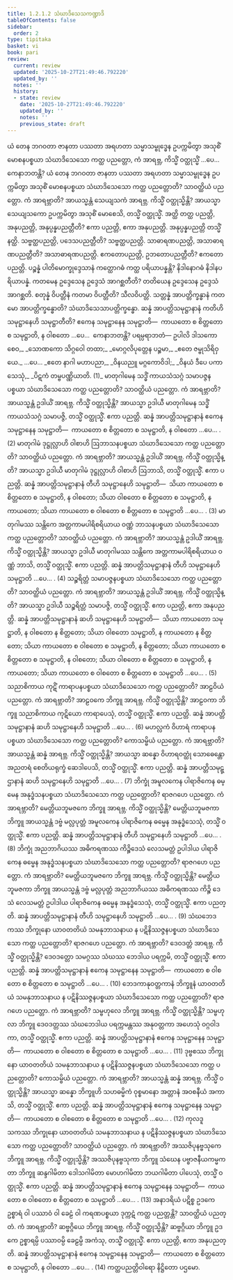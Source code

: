 ```yaml
---
title: 1.2.1.2 သံဃာဒိသေသကဏ္ဍာဒိ
tableOfContents: false
sidebar:
  order: 2
type: tipitaka
basket: vi
book: pari
review:
  current: review
  updated: '2025-10-27T21:49:46.792220'
  updated_by: ''
  notes: ''
  history:
  - state: review
    date: '2025-10-27T21:49:46.792220'
    updated_by: ''
    notes: ''
    previous_state: draft
---
```



<ReviewStatus review={frontmatter.review} showDetails={true} />

<HypothesisAnnotation frontmatter={frontmatter} />

<DynamicBreadcrumb />

<Division number="192" book="pari" e="ch" v="5" p="85">

<Paragraph number="604" book="pari">
ယံ တေန ဘဂဝတာ ဇာနတာ ပဿတာ အရဟတာ သမ္မာသမ္ဗုဒ္ဓေန ဥပက္ကမိတွာ အသုစိံ မောစနပစ္စယာ သံဃာဒိသေသော ကတ္ထ ပညတ္တော, ကံ အာရဗ္ဘ, ကိသ္မိံ ဝတ္ထုသ္မိံ …ပေ…  ကေနာဘတန္တိ?
</Paragraph>

<Paragraph number="605" book="pari">
ယံ တေန ဘဂဝတာ ဇာနတာ ပဿတာ အရဟတာ သမ္မာသမ္ဗုဒ္ဓေန ဥပက္ကမိတွာ အသုစိံ မောစနပစ္စယာ သံဃာဒိသေသော ကတ္ထ ပညတ္တောတိ? သာဝတ္ထိယံ ပညတ္တော. ကံ အာရဗ္ဘာတိ? အာယသ္မန္တံ သေယျသကံ အာရဗ္ဘ. ကိသ္မိံ ဝတ္ထုသ္မိန္တိ? အာယသ္မာ သေယျသကော ဥပက္ကမိတွာ အသုစိံ မောစေသိ, တသ္မိံ ဝတ္ထုသ္မိံ. အတ္ထိ တတ္ထ ပညတ္တိ, အနုပညတ္တိ, အနုပ္ပန္နပညတ္တီတိ? ဧကာ ပညတ္တိ, ဧကာ အနုပညတ္တိ. အနုပ္ပန္နပညတ္တိ တသ္မိံ နတ္ထိ. သဗ္ဗတ္ထပညတ္တိ, ပဒေသပညတ္တီတိ? သဗ္ဗတ္ထပညတ္တိ. သာဓာရဏပညတ္တိ, အသာဓာရဏပညတ္တီတိ? အသာဓာရဏပညတ္တိ. ဧကတောပညတ္တိ, ဥဘတောပညတ္တီတိ? ဧကတောပညတ္တိ. ပဉ္စန္နံ ပါတိမောက္ခုဒ္ဒေသာနံ ကတ္ထောဂဓံ ကတ္ထ ပရိယာပန္နန္တိ? နိဒါနောဂဓံ နိဒါနပရိယာပန္နံ. ကတမေန ဥဒ္ဒေသေန ဥဒ္ဒေသံ အာဂစ္ဆတီတိ? တတိယေန ဥဒ္ဒေသေန ဥဒ္ဒေသံ အာဂစ္ဆတိ. စတုန္နံ ဝိပတ္တီနံ ကတမာ ဝိပတ္တီတိ? သီလဝိပတ္တိ. သတ္တန္နံ အာပတ္တိက္ခန္ဓာနံ ကတမော အာပတ္တိက္ခန္ဓောတိ? သံဃာဒိသေသာပတ္တိက္ခန္ဓော. ဆန္နံ အာပတ္တိသမုဋ္ဌာနာနံ ကတိဟိ သမုဋ္ဌာနေဟိ သမုဋ္ဌာတီတိ? ဧကေန သမုဋ္ဌာနေန သမုဋ္ဌာတိ—  ကာယတော စ စိတ္တတော စ သမုဋ္ဌာတိ, န ဝါစတော …ပေ…  ကေနာဘတန္တိ? ပရမ္ပရာဘတံ—
</Paragraph>

<Paragraph number="606" type="verses" book="pari">
ဥပါလိ ဒါသကော စေဝ,_  
_သောဏကော သိဂ္ဂဝေါ တထာ;_  
_မောဂ္ဂလိပုတ္တေန ပဉ္စမာ,_  
_ဧတေ ဇမ္ဗုသိရိဝှယေ._  


</Paragraph>
</Division>

<Paragraph number="607" type="center" book="pari">
…ပေ…


</Paragraph>

<Paragraph number="608" type="verses" book="pari">
_ဧတေ နာဂါ မဟာပညာ,_  
_ဝိနယညူ မဂ္ဂကောဝိဒါ;_  
_ဝိနယံ ဒီပေ ပကာသေသုံ,_  
_ပိဋကံ တမ္ဗပဏ္ဏိယာတိ. (1)_  

</Paragraph>

<Paragraph number="609" book="pari">
မာတုဂါမေန သဒ္ဓိံ ကာယသံသဂ္ဂံ သမာပဇ္ဇနပစ္စယာ သံဃာဒိသေသော ကတ္ထ ပညတ္တောတိ? သာဝတ္ထိယံ ပညတ္တော. ကံ အာရဗ္ဘာတိ? အာယသ္မန္တံ ဥဒါယိံ အာရဗ္ဘ. ကိသ္မိံ ဝတ္ထုသ္မိန္တိ? အာယသ္မာ ဥဒါယီ မာတုဂါမေန သဒ္ဓိံ ကာယသံသဂ္ဂံ သမာပဇ္ဇိ, တသ္မိံ ဝတ္ထုသ္မိံ. ဧကာ ပညတ္တိ. ဆန္နံ အာပတ္တိသမုဋ္ဌာနာနံ ဧကေန သမုဋ္ဌာနေန သမုဋ္ဌာတိ—  ကာယတော စ စိတ္တတော စ သမုဋ္ဌာတိ, န ဝါစတော …ပေ… . (2)
</Paragraph>

<Paragraph number="610" book="pari">
မာတုဂါမံ ဒုဋ္ဌုလ္လာဟိ ဝါစာဟိ ဩဘာသနပစ္စယာ သံဃာဒိသေသော ကတ္ထ ပညတ္တောတိ? သာဝတ္ထိယံ ပညတ္တော. ကံ အာရဗ္ဘာတိ? အာယသ္မန္တံ ဥဒါယိံ အာရဗ္ဘ. ကိသ္မိံ ဝတ္ထုသ္မိန္တိ? အာယသ္မာ ဥဒါယီ မာတုဂါမံ ဒုဋ္ဌုလ္လာဟိ ဝါစာဟိ ဩဘာသိ, တသ္မိံ ဝတ္ထုသ္မိံ. ဧကာ ပညတ္တိ. ဆန္နံ အာပတ္တိသမုဋ္ဌာနာနံ တီဟိ သမုဋ္ဌာနေဟိ သမုဋ္ဌာတိ—  သိယာ ကာယတော စ စိတ္တတော စ သမုဋ္ဌာတိ, န ဝါစတော; သိယာ ဝါစတော စ စိတ္တတော စ သမုဋ္ဌာတိ, န ကာယတော; သိယာ ကာယတော စ ဝါစတော စ စိတ္တတော စ သမုဋ္ဌာတိ …ပေ… . (3)
</Paragraph>

<Paragraph number="611" book="pari">
မာတုဂါမဿ သန္တိကေ အတ္တကာမပါရိစရိယာယ ဝဏ္ဏံ ဘာသနပစ္စယာ သံဃာဒိသေသော ကတ္ထ ပညတ္တောတိ? သာဝတ္ထိယံ ပညတ္တော. ကံ အာရဗ္ဘာတိ? အာယသ္မန္တံ ဥဒါယိံ အာရဗ္ဘ. ကိသ္မိံ ဝတ္ထုသ္မိန္တိ? အာယသ္မာ ဥဒါယီ မာတုဂါမဿ သန္တိကေ အတ္တကာမပါရိစရိယာယ ဝဏ္ဏံ ဘာသိ, တသ္မိံ ဝတ္ထုသ္မိံ. ဧကာ ပညတ္တိ. ဆန္နံ အာပတ္တိသမုဋ္ဌာနာနံ တီဟိ သမုဋ္ဌာနေဟိ သမုဋ္ဌာတိ …ပေ… . (4)
</Paragraph>

<Paragraph number="612" book="pari">
သဉ္စရိတ္တံ သမာပဇ္ဇနပစ္စယာ သံဃာဒိသေသော ကတ္ထ ပညတ္တောတိ? သာဝတ္ထိယံ ပညတ္တော. ကံ အာရဗ္ဘာတိ? အာယသ္မန္တံ ဥဒါယိံ အာရဗ္ဘ. ကိသ္မိံ ဝတ္ထုသ္မိန္တိ? အာယသ္မာ ဥဒါယီ သဉ္စရိတ္တံ သမာပဇ္ဇိ, တသ္မိံ ဝတ္ထုသ္မိံ. ဧကာ ပညတ္တိ, ဧကာ အနုပညတ္တိ. ဆန္နံ အာပတ္တိသမုဋ္ဌာနာနံ ဆဟိ သမုဋ္ဌာနေဟိ သမုဋ္ဌာတိ—  သိယာ ကာယတော သမုဋ္ဌာတိ, န ဝါစတော န စိတ္တတော; သိယာ ဝါစတော သမုဋ္ဌာတိ, န ကာယတော န စိတ္တတော; သိယာ ကာယတော စ ဝါစတော စ သမုဋ္ဌာတိ, န စိတ္တတော; သိယာ ကာယတော စ စိတ္တတော စ သမုဋ္ဌာတိ, န ဝါစတော; သိယာ ဝါစတော စ စိတ္တတော စ သမုဋ္ဌာတိ, န ကာယတော; သိယာ ကာယတော စ ဝါစတော စ စိတ္တတော စ သမုဋ္ဌာတိ …ပေ… . (5)
</Paragraph>

<Paragraph number="613" book="pari">
သညာစိကာယ ကုဋိံ ကာရာပနပစ္စယာ သံဃာဒိသေသော ကတ္ထ ပညတ္တောတိ? အာဠဝိယံ ပညတ္တော. ကံ အာရဗ္ဘာတိ? အာဠဝကေ ဘိက္ခူ အာရဗ္ဘ. ကိသ္မိံ ဝတ္ထုသ္မိန္တိ? အာဠဝကာ ဘိက္ခူ သညာစိကာယ ကုဋိယော ကာရာပေသုံ, တသ္မိံ ဝတ္ထုသ္မိံ. ဧကာ ပညတ္တိ. ဆန္နံ အာပတ္တိသမုဋ္ဌာနာနံ ဆဟိ သမုဋ္ဌာနေဟိ သမုဋ္ဌာတိ …ပေ… . (6)
</Paragraph>

<Paragraph number="614" book="pari">
မဟလ္လကံ ဝိဟာရံ ကာရာပနပစ္စယာ သံဃာဒိသေသော ကတ္ထ ပညတ္တောတိ? ကောသမ္ဗိယံ ပညတ္တော. ကံ အာရဗ္ဘာတိ? အာယသ္မန္တံ ဆန္နံ အာရဗ္ဘ. ကိသ္မိံ ဝတ္ထုသ္မိန္တိ? အာယသ္မာ ဆန္နော ဝိဟာရဝတ္ထုံ သောဓေန္တော အညတရံ စေတိယရုက္ခံ ဆေဒါပေသိ, တသ္မိံ ဝတ္ထုသ္မိံ. ဧကာ ပညတ္တိ. ဆန္နံ အာပတ္တိသမုဋ္ဌာနာနံ ဆဟိ သမုဋ္ဌာနေဟိ သမုဋ္ဌာတိ …ပေ… . (7)
</Paragraph>

<Paragraph number="615" book="pari">
ဘိက္ခုံ အမူလကေန ပါရာဇိကေန ဓမ္မေန အနုဒ္ဓံသနပစ္စယာ သံဃာဒိသေသော ကတ္ထ ပညတ္တောတိ? ရာဇဂဟေ ပညတ္တော. ကံ အာရဗ္ဘာတိ? မေတ္တိယဘူမဇကေ ဘိက္ခူ အာရဗ္ဘ. ကိသ္မိံ ဝတ္ထုသ္မိန္တိ? မေတ္တိယဘူမဇကာ ဘိက္ခူ အာယသ္မန္တံ ဒဗ္ဗံ မလ္လပုတ္တံ အမူလကေန ပါရာဇိကေန ဓမ္မေန အနုဒ္ဓံသေသုံ, တသ္မိံ ဝတ္ထုသ္မိံ. ဧကာ ပညတ္တိ. ဆန္နံ အာပတ္တိသမုဋ္ဌာနာနံ တီဟိ သမုဋ္ဌာနေဟိ သမုဋ္ဌာတိ …ပေ… . (8)
</Paragraph>

<Paragraph number="616" book="pari">
ဘိက္ခုံ အညဘာဂိယဿ အဓိကရဏဿ ကိဉ္စိဒေသံ လေသမတ္တံ ဥပါဒါယ ပါရာဇိကေန ဓမ္မေန အနုဒ္ဓံသနပစ္စယာ သံဃာဒိသေသော ကတ္ထ ပညတ္တောတိ? ရာဇဂဟေ ပညတ္တော. ကံ အာရဗ္ဘာတိ? မေတ္တိယဘူမဇကေ ဘိက္ခူ အာရဗ္ဘ. ကိသ္မိံ ဝတ္ထုသ္မိန္တိ? မေတ္တိယဘူမဇကာ ဘိက္ခူ အာယသ္မန္တံ ဒဗ္ဗံ မလ္လပုတ္တံ အညဘာဂိယဿ အဓိကရဏဿ ကိဉ္စိ ဒေသံ လေသမတ္တံ ဥပါဒါယ ပါရာဇိကေန ဓမ္မေန အနုဒ္ဓံသေသုံ, တသ္မိံ ဝတ္ထုသ္မိံ. ဧကာ ပညတ္တိ. ဆန္နံ အာပတ္တိသမုဋ္ဌာနာနံ တီဟိ သမုဋ္ဌာနေဟိ သမုဋ္ဌာတိ …ပေ… . (9)
</Paragraph>

<Paragraph number="617" book="pari">
သံဃဘေဒကဿ ဘိက္ခုနော ယာဝတတိယံ သမနုဘာသနာယ န ပဋိနိဿဇ္ဇနပစ္စယာ သံဃာဒိသေသော ကတ္ထ ပညတ္တောတိ? ရာဇဂဟေ ပညတ္တော. ကံ အာရဗ္ဘာတိ? ဒေဝဒတ္တံ အာရဗ္ဘ. ကိသ္မိံ ဝတ္ထုသ္မိန္တိ? ဒေဝဒတ္တော သမဂ္ဂဿ သံဃဿ ဘေဒါယ ပရက္ကမိ, တသ္မိံ ဝတ္ထုသ္မိံ. ဧကာ ပညတ္တိ. ဆန္နံ အာပတ္တိသမုဋ္ဌာနာနံ ဧကေန သမုဋ္ဌာနေန သမုဋ္ဌာတိ—  ကာယတော စ ဝါစတော စ စိတ္တတော စ သမုဋ္ဌာတိ …ပေ… . (10)
</Paragraph>

<Paragraph number="618" book="pari">
ဘေဒကာနုဝတ္တကာနံ ဘိက္ခူနံ ယာဝတတိယံ သမနုဘာသနာယ န ပဋိနိဿဇ္ဇနပစ္စယာ သံဃာဒိသေသော ကတ္ထ ပညတ္တောတိ? ရာဇဂဟေ ပညတ္တော. ကံ အာရဗ္ဘာတိ? သမ္ဗဟုလေ ဘိက္ခူ အာရဗ္ဘ. ကိသ္မိံ ဝတ္ထုသ္မိန္တိ? သမ္ဗဟုလာ ဘိက္ခူ ဒေဝဒတ္တဿ သံဃဘေဒါယ ပရက္ကမန္တဿ အနုဝတ္တကာ အဟေသုံ ဝဂ္ဂဝါဒကာ, တသ္မိံ ဝတ္ထုသ္မိံ. ဧကာ ပညတ္တိ. ဆန္နံ အာပတ္တိသမုဋ္ဌာနာနံ ဧကေန သမုဋ္ဌာနေန သမုဋ္ဌာတိ—  ကာယတော စ ဝါစတော စ စိတ္တတော စ သမုဋ္ဌာတိ …ပေ… . (11)
</Paragraph>

<Paragraph number="619" book="pari">
ဒုဗ္ဗစဿ ဘိက္ခုနော ယာဝတတိယံ သမနုဘာသနာယ န ပဋိနိဿဇ္ဇနပစ္စယာ သံဃာဒိသေသော ကတ္ထ ပညတ္တောတိ? ကောသမ္ဗိယံ ပညတ္တော. ကံ အာရဗ္ဘာတိ? အာယသ္မန္တံ ဆန္နံ အာရဗ္ဘ. ကိသ္မိံ ဝတ္ထုသ္မိန္တိ? အာယသ္မာ ဆန္နော ဘိက္ခူဟိ သဟဓမ္မိကံ ဝုစ္စမာနော အတ္တာနံ အဝစနီယံ အကာသိ, တသ္မိံ ဝတ္ထုသ္မိံ. ဧကာ ပညတ္တိ. ဆန္နံ အာပတ္တိသမုဋ္ဌာနာနံ ဧကေန သမုဋ္ဌာနေန သမုဋ္ဌာတိ—  ကာယတော စ ဝါစတော စ စိတ္တတော စ သမုဋ္ဌာတိ …ပေ… . (12)
</Paragraph>

<Paragraph number="620" book="pari">
ကုလဒူသကဿ ဘိက္ခုနော ယာဝတတိယံ သမနုဘာသနာယ န ပဋိနိဿဇ္ဇနပစ္စယာ သံဃာဒိသေသော ကတ္ထ ပညတ္တောတိ? သာဝတ္ထိယံ ပညတ္တော. ကံ အာရဗ္ဘာတိ? အဿဇိပုနဗ္ဗသုကေ ဘိက္ခူ အာရဗ္ဘ. ကိသ္မိံ ဝတ္ထုသ္မိန္တိ? အဿဇိပုနဗ္ဗသုကာ ဘိက္ခူ သံဃေန ပဗ္ဗာဇနီယကမ္မကတာ ဘိက္ခူ ဆန္ဒဂါမိတာ ဒေါသဂါမိတာ မောဟဂါမိတာ ဘယဂါမိတာ ပါပေသုံ, တသ္မိံ ဝတ္ထုသ္မိံ. ဧကာ ပညတ္တိ. ဆန္နံ အာပတ္တိသမုဋ္ဌာနာနံ ဧကေန သမုဋ္ဌာနေန သမုဋ္ဌာတိ—  ကာယတော စ ဝါစတော စ စိတ္တတော စ သမုဋ္ဌာတိ …ပေ… . (13)
</Paragraph>

<Paragraph number="621" book="pari">
အနာဒရိယံ ပဋိစ္စ ဥဒကေ ဥစ္စာရံ ဝါ ပဿာဝံ ဝါ ခေဠံ ဝါ ကရဏပစ္စယာ ဒုက္ကဋံ ကတ္ထ ပညတ္တန္တိ? သာဝတ္ထိယံ ပညတ္တံ. ကံ အာရဗ္ဘာတိ? ဆဗ္ဗဂ္ဂိယေ ဘိက္ခူ အာရဗ္ဘ. ကိသ္မိံ ဝတ္ထုသ္မိန္တိ? ဆဗ္ဗဂ္ဂိယာ ဘိက္ခူ ဥဒကေ ဥစ္စာရမ္ပိ ပဿာဝမ္ပိ ခေဠမ္ပိ အကံသု, တသ္မိံ ဝတ္ထုသ္မိံ. ဧကာ ပညတ္တိ, ဧကာ အနုပညတ္တိ. ဆန္နံ အာပတ္တိသမုဋ္ဌာနာနံ ဧကေန သမုဋ္ဌာနေန သမုဋ္ဌာတိ—  ကာယတော စ စိတ္တတော စ သမုဋ္ဌာတိ, န ဝါစတော …ပေ… . (14)

</Paragraph>

<Paragraph number="622" type="center" book="pari">
ကတ္ထပညတ္တိဝါရော နိဋ္ဌိတော ပဌမော.
</Paragraph>